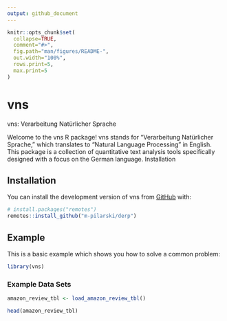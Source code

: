 ```yaml
---
output: github_document
---
```


<!-- README.md is generated from README.Rmd. Please edit that file -->

```r
knitr::opts_chunk$set(
  collapse=TRUE,
  comment="#>",
  fig.path="man/figures/README-",
  out.width="100%",
  rows.print=5,
  max.print=5
)
```

# vns

vns: Verarbeitung Natürlicher Sprache

Welcome to the vns R package! vns stands for "Verarbeitung Natürlicher Sprache," which translates to "Natural Language Processing" in English. This package is a collection of quantitative text analysis tools specifically designed with a focus on the German language.
Installation

## Installation

You can install the development version of vns from [GitHub](https://github.com/) with:

```r
# install.packages("remotes")
remotes::install_github("m-pilarski/derp")
```

## Example

This is a basic example which shows you how to solve a common problem:

```r
library(vns)
```

### Example Data Sets

```r
amazon_review_tbl <- load_amazon_review_tbl()

head(amazon_review_tbl)
```
